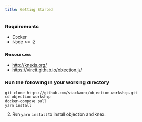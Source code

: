```yaml
---
title: Getting Started
---
```


### Requirements

- Docker
- Node >= 12

### Resources

- http://knexjs.org/
- https://vincit.github.io/objection.js/


### Run the following in your working directory

```
git clone https://github.com/stackworx/objection-workshop.git
cd objection-workshop
docker-compose pull
yarn install
```


2. Run `yarn install` to install objection and knex.
